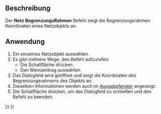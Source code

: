 <languages/>

{{Docnav/de
|[[Mesh EvaluateSolid/de|AuswertenFestkörper]]
|[[Mesh_VertexCurvature/de|KnotenKrümmung]]
|[[Mesh_Workbench/de|Netze Arbeitsbereich]]
|IconL=Mesh_EvaluateSolid.svg
|IconR=Mesh_VertexCurvature.svg
|IconC=Workbench_Mesh.svg
}}

<div class="mw-translate-fuzzy">
{{GuiCommand/de
|Name=Mesh BoundingBox‏‎
|Name/de=Mesh Begrenzungsrahmen
|MenuLocation=Netze → Analysieren → Abmessungen
|Workbenches=[[Mesh Workbench/de|Mesh]]
}}
</div>

<span id="Description"></span>
==Beschreibung==

Der '''Netz BegrenzungsRahmen''' Befehl zeigt die Begrenzungsrahmen Koordinaten eines Netzobjekts an.

<span id="Usage"></span>
==Anwendung==

<div class="mw-translate-fuzzy">
# Ein einzelnes Netzobjekt auswählen.
# Es gibt mehrere Wege, den Befehl aufzurufen:
#* Die Schaltfläche {{Button|[[Image:Mesh_BoundingBox.svg|16px]] [[Mesh_BoundingBox/de|Abmessungen]]}} drücken.
#* Den Menüeintrag {{MenuCommand|Netze → Analysieren → [[Image:Mesh_BoundingBox.svg|16px]] Abmessungen}} auswählen.
# Das Dialogfeld {{MenuCommand|Begrenzungen}} wird geöffnet und zeigt die Koordinaten des Begrenzungsrahmens des Objekts an.
# Dieselben Informationen werden auch im [[Report_view/de|Ausgabefenster]] angezeigt.
# Die Schaltfläche {{Button|OK}} drücken, um das Dialogfeld zu schließen und den Befehl zu beenden.
</div>


{{Docnav/de
|[[Mesh EvaluateSolid/de|AuswertenFestkörper]]
|[[Mesh_VertexCurvature/de|KnotenKrümmung]]
|[[Mesh_Workbench/de|Netze Arbeitsbereich]]
|IconL=Mesh_EvaluateSolid.svg
|IconR=Mesh_VertexCurvature.svg
|IconC=Workbench_Mesh.svg
}}

{{Mesh Tools navi{{#translation:}}}}
{{Userdocnavi{{#translation:}}}}
{{clear}}